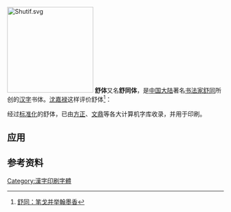 [[File:Shutif.svg|200px]]
'''舒体'''又名'''舒同体'''，是[[中国大陆|中国大陆]]著名[[书法家|书法家]][[舒同|舒同]]所创的[[汉字|汉字]]书体。[[沈嘉禄|沈嘉禄]]这样评价舒体<ref>[http://www.cqvip.com/QK/80613X/2007007/25012260.html 舒同：笔戈并举翰墨香]</ref>：{{cquote|舒体浑圆有力，外柔内刚，宽博端庄，雍容大方，以其特有风格，体现革命风云、将军气度，深为人们珍爱。}}

经过[[标准化|标准化]]的舒体，已由[[方正集团|方正]]、[[文鼎科技|文鼎]]等各大计算机字库收录，并用于印刷。

==应用==
{{gallery
|File:Shanghai Railway Station (20151004102912).jpg|[[上海站|上海站]]
|File:江苏省苏州市 苏州站 - panoramio.jpg|老[[苏州站|苏州站]]
|File:20190116 End of the Platform in Kunshan Railway Station.jpg|[[昆山站|昆山站]]站台
|File:201601宣城站站房Xuancheng Station.JPG|老[[宣城站|宣城站]]
}}

== 参考资料 ==
<references/>

[[Category:漢字印刷字體|Category:漢字印刷字體]]